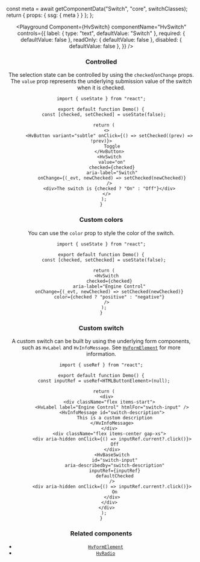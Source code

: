 


  const meta = await getComponentData("Switch", "core", switchClasses);
  return { props: { ssg: { meta } } };
};

<Header />

<Playground
  Component={HvSwitch}
  componentName="HvSwitch"
  controls={{
    label: { type: "text", defaultValue: "Switch" },
    required: { defaultValue: false },
    readOnly: { defaultValue: false },
    disabled: { defaultValue: false },
  }}
/>

### Controlled

The selection state can be controlled by using the `checked`/`onChange` props.
The `value` prop represents the underlying submission value of the switch when it is checked.

```tsx live
import { useState } from "react";

export default function Demo() {
  const [checked, setChecked] = useState(false);

  return (
    <>
      <HvButton variant="subtle" onClick={() => setChecked((prev) => !prev)}>
        Toggle
      </HvButton>
      <HvSwitch
        value="on"
        checked={checked}
        aria-label="Switch"
        onChange={(_evt, newChecked) => setChecked(newChecked)}
      />
      <div>The switch is {checked ? "On" : "Off"}</div>
    </>
  );
}
```

### Custom colors

You can use the `color` prop to style the color of the switch.

```tsx live
import { useState } from "react";

export default function Demo() {
  const [checked, setChecked] = useState(false);

  return (
    <HvSwitch
      checked={checked}
      aria-label="Engine Control"
      onChange={(_evt, newChecked) => setChecked(newChecked)}
      color={checked ? "positive" : "negative"}
    />
  );
}
```

### Custom switch

A custom switch can be built by using the underlying form components, such as `HvLabel` and `HvInfoMessage`.
See [`HvFormElement`](/components/form-element) for more information.

```tsx live
import { useRef } from "react";

export default function Demo() {
  const inputRef = useRef<HTMLButtonElement>(null);

  return (
    <div>
      <div className="flex items-start">
        <HvLabel label="Engine Control" htmlFor="switch-input" />
        <HvInfoMessage id="switch-description">
          This is a custom description
        </HvInfoMessage>
      </div>
      <div className="flex items-center gap-xs">
        <div aria-hidden onClick={() => inputRef.current?.click()}>
          Off
        </div>
        <HvBaseSwitch
          id="switch-input"
          aria-describedby="switch-description"
          inputRef={inputRef}
          defaultChecked
        />
        <div aria-hidden onClick={() => inputRef.current?.click()}>
          On
        </div>
      </div>
    </div>
  );
}
```

### Related components

- [`HvFormElement`](/components/form-element)
- [`HvRadio`](/components/radio)
